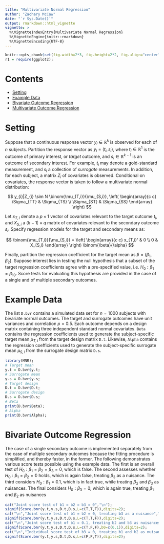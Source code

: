 ```yaml
---
title: "Multivariate Normal Regression"
author: "Zachary McCaw"
date: "`r Sys.Date()`"
output: rmarkdown::html_vignette
vignette: >
  %\VignetteIndexEntry{Multivariate Normal Regression}
  %\VignetteEngine{knitr::rmarkdown}
  %\VignetteEncoding{UTF-8}
---
```


```r
knitr::opts_chunk$set(fig.width=2*3, fig.height=2*2, fig.align="center", fig.path='Figs/',echo=T, warning=F, message=F, cache=T, results='hold');
r1 = require(ggplot2);
```

# Contents

* [Setting](#setting)
* [Example Data](#example-data)
* [Bivariate Outcome Regression](#bivariate-outcome-regression)
* [Multivariate Outcome Regression](#multivariate-outcome-regression)

# Setting

Suppose that a continuous response vector $y_{i}\in\mathbb{R}^{k}$ is observed for each of $n$ subjects. Partition the response vector as $y_{i} = (t_{i},s_{i})$, where $t_{i}\in\mathbb{R}^{1}$ is the outcome of primary interest, or *target* outcome, and $s_{i}\in\mathbb{R}^{k-1}$ is an outcome of secondary interest. For example, $t_{i}$ may denote a gold-standard measurement, and $s_{i}$ a collection of *surrogate* measurements. In addition, for each subject, a matrix $Z_{i}$ of covariates is observed. Conditional on covariates, the response vector is taken to follow a multivariate normal distribution:

$$
y_{i}|Z_{i} \sim N \binom{\mu_{T,i}}{\mu_{S,i}}, \left(
\begin{array}{c c}
\Sigma_{TT} & \Sigma_{TS} \\
\Sigma_{ST} & \Sigma_{SS}
\end{array}
\right)
$$

Let $x_{T,i}$ denote a $p \times 1$ vector of covariates relevant to the target outcome $t_{i}$, and $X_{S,i}$ a $(k-1) \times q$ matrix of covariates relevant to the secondary outcome $s_{i}$. Specify regression models for the target and secondary means as:

$$
\binom{\mu_{T,i}}{\mu_{S,i}} = \left(
\begin{array}{c c}
x_{T,i}' & 0 \\
0 & X_{S,i}
\end{array}
\right)
\binom{\beta}{\alpha}
$$

Finally, partition the regression coefficient for the target mean as $\beta = (\beta_{1},\beta_{2})$. Suppose interest lies in testing the null hypothesis that a subset of the target regression coefficients agree with a pre-specified value, i.e. $H_{0}:\beta_{1} = \beta_{10}$. Score tests for evaluating this hypothesis are provided in the case of a single and of multiple secondary outcomes. 

# Example Data
The list `D.bvr` contains a simulated data set for $n=1000$ subjects with bivariate normal outcomes. The target and surrogate outcomes have unit variances and correlation $\rho=0.5$. Each outcome depends on a design matrix containing three independent standard normal covariates. `Beta` contains the regression coefficients used to generate the subject-specific target mean $\mu_{T,i}$ from the target design matrix `D.t`. Likewise, `Alpha` contains the regression coefficients used to generate the subject-specific surrogate mean $\mu_{S,i}$ from the surrogate design matrix `D.s`. 

```r
library(MNR);
# Target mean
y.t = D.bvr$y.t;
# Surrogate mean
y.s = D.bvr$y.s;
# Target design
D.t = D.bvr$D.t;
# Surrogate design
D.s = D.bvr$D.s;
# Beta
print(D.bvr$Beta);
# Alpha
print(D.bvr$Alpha);
```

# Bivariate Outcome Regression
The case of a single secondary outcome is implemented separately from the case of multiple secondary outcomes because the fitting procedure is simplified, and thereby faster, in the former. The following demonstrates various score tests possible using the example data. The first is an overall test of $H_{0}:\beta_{1}=\beta_{2}=\beta_{3}=0$, which is false. The second assesses whether $H_{0}:\beta_{1}=\beta_{2}=0$ holds, which is again false, treating $\beta_{3}$ as a nuisance. The third considers $H_{0}:\beta_{1}=0.1$, which is in fact true, while treating $\beta_{2}$ and $\beta_{3}$ as nuisances. The final considers $H_{0}:\beta_{3}=0$, which is again true, treating $\beta_{1}$ and $\beta_{2}$ as nuisances

```r
cat("Joint score test of b1 = b2 = b3 = 0","\n");
signif(Score.bnr(y.t,y.s,D.t,D.s,L=c(T,T,T)),digits=2);
cat("\n","Joint score test of b1 = b2 = 0, treating b3 as a nuisance","\n");
signif(Score.bnr(y.t,y.s,D.t,D.s,L=c(T,T,F)),digits=2);
cat("\n","Joint score test of b1 = 0.1, treating b2 and b3 as nuisances","\n");
signif(Score.bnr(y.t,y.s,D.t,D.s,L=c(T,F,F),b0=c(0.1)),digits=2);
cat("\n","Individual score test of b3 = 0, treating b1 and b2 as nuisances","\n");
signif(Score.bnr(y.t,y.s,D.t,D.s,L=c(F,F,T)),digits=2);
```
